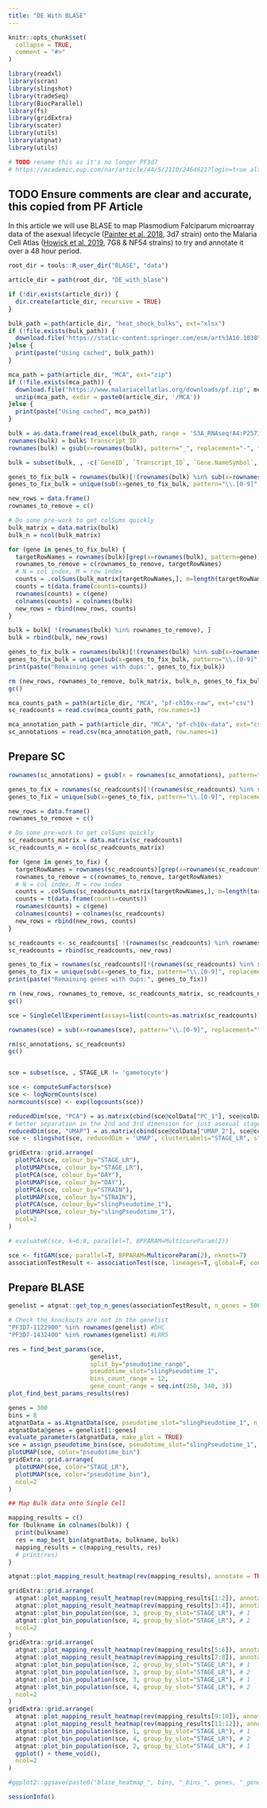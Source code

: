 ```yaml
---
title: "DE With BLASE"
---
```


```r
knitr::opts_chunk$set(
  collapse = TRUE,
  comment = "#>"
)
```

```r
library(readxl)
library(scran)
library(slingshot)
library(tradeSeq)
library(BiocParallel)
library(fs)
library(gridExtra)
library(scater)
library(utils)
library(atgnat)
library(utils)

# TODO rename this as it's no longer PF3d7
# https://academic.oup.com/nar/article/44/5/2110/2464621?login=true alternative bulk option
```
## TODO Ensure comments are clear and accurate, this copied from PF Article

In this article we will use BLASE to map Plasmodium Falciparum microarray data of the asexual lifecycle ([Painter et al. 2018](https://doi.org/10.1038/s41467-018-04966-3), 3d7 strain) onto the Malaria Cell Atlas ([Howick et al. 2019](https://doi.org/10.1126/science.aaw2619), 7G8 & NF54 strains)  to try and annotate it over a 48 hour period. 

```r
root_dir = tools::R_user_dir("BLASE", "data")

article_dir = path(root_dir, "DE_with_blase")

if (!dir.exists(article_dir)) {
  dir.create(article_dir, recursive = TRUE)
}

bulk_path = path(article_dir, "heat_shock_bulks", ext="xlsx")
if (!file.exists(bulk_path)) {
  download.file('https://static-content.springer.com/esm/art%3A10.1038%2Fs41467-021-24814-1/MediaObjects/41467_2021_24814_MOESM5_ESM.xlsx', bulk_path)
}else {
  print(paste("Using cached", bulk_path))
}

mca_path = path(article_dir, "MCA", ext="zip")
if (!file.exists(mca_path)) {
  download.file('https://www.malariacellatlas.org/downloads/pf.zip', mca_path)
  unzip(mca_path, exdir = paste0(article_dir, '/MCA'))
}else {
  print(paste("Using cached", mca_path))
}

bulk = as.data.frame(read_excel(bulk_path, range = 'S3A_RNAseq!A4:P2571'))
rownames(bulk) = bulk$`Transcript_ID`
rownames(bulk) = gsub(x=rownames(bulk), pattern="_", replacement="-", fixed=TRUE)

bulk = subset(bulk, , -c(`GeneID`, `Transcript_ID`, `Gene.NameSymbol`, `TranscriptProductDescription`))

genes_to_fix_bulk = rownames(bulk)[!(rownames(bulk) %in% sub(x=rownames(bulk), pattern="\\.[0-9]", replacement=""))]
genes_to_fix_bulk = unique(sub(x=genes_to_fix_bulk, pattern="\\.[0-9]", replacement=""))
```

```R
new_rows = data.frame()
rownames_to_remove = c()

# Do some pre-work to get colSums quickly
bulk_matrix = data.matrix(bulk)
bulk_n = ncol(bulk_matrix)

for (gene in genes_to_fix_bulk) {
  targetRowNames = rownames(bulk)[grep(x=rownames(bulk), pattern=gene)]
  rownames_to_remove = c(rownames_to_remove, targetRowNames)
  # N = col index, M = row index
  counts = .colSums(bulk_matrix[targetRowNames,], m=length(targetRowNames), n=bulk_n)
  counts = t(data.frame(counts=counts))
  rownames(counts) = c(gene)
  colnames(counts) = colnames(bulk)
  new_rows = rbind(new_rows, counts)
}

bulk = bulk[ !(rownames(bulk) %in% rownames_to_remove), ]
bulk = rbind(bulk, new_rows)

genes_to_fix_bulk = rownames(bulk)[!(rownames(bulk) %in% sub(x=rownames(bulk), pattern="\\.[0-9]", replacement=""))]
genes_to_fix_bulk = unique(sub(x=genes_to_fix_bulk, pattern="\\.[0-9]", replacement=""))
print(paste("Remaining genes with dups:", genes_to_fix_bulk))

rm (new_rows, rownames_to_remove, bulk_matrix, bulk_n, genes_to_fix_bulk)
gc()
```

```r

mca_counts_path = path(article_dir, "MCA", "pf-ch10x-raw", ext="csv")
sc_readcounts = read.csv(mca_counts_path, row.names=1)

mca_annotation_path = path(article_dir, "MCA", "pf-ch10x-data", ext="csv")
sc_annotations = read.csv(mca_annotation_path, row.names=1)
```

## Prepare SC
```r
rownames(sc_annotations) = gsub(x = rownames(sc_annotations), pattern="-", replacement=".", fixed=TRUE)

genes_to_fix = rownames(sc_readcounts)[!(rownames(sc_readcounts) %in% sub(x=rownames(sc_readcounts), pattern="\\.[0-9]", replacement=""))]
genes_to_fix = unique(sub(x=genes_to_fix, pattern="\\.[0-9]", replacement=""))
```

```R
new_rows = data.frame()
rownames_to_remove = c()

# Do some pre-work to get colSums quickly
sc_readcounts_matrix = data.matrix(sc_readcounts)
sc_readcounts_n = ncol(sc_readcounts_matrix)

for (gene in genes_to_fix) {
  targetRowNames = rownames(sc_readcounts)[grep(x=rownames(sc_readcounts), pattern=gene)]
  rownames_to_remove = c(rownames_to_remove, targetRowNames)
  # N = col index, M = row index
  counts = .colSums(sc_readcounts_matrix[targetRowNames,], m=length(targetRowNames), n=sc_readcounts_n)
  counts = t(data.frame(counts=counts))
  rownames(counts) = c(gene)
  colnames(counts) = colnames(sc_readcounts)
  new_rows = rbind(new_rows, counts)
}

sc_readcounts <- sc_readcounts[ !(rownames(sc_readcounts) %in% rownames_to_remove), ]
sc_readcounts = rbind(sc_readcounts, new_rows)

genes_to_fix = rownames(sc_readcounts)[!(rownames(sc_readcounts) %in% sub(x=rownames(sc_readcounts), pattern="\\.[0-9]", replacement=""))]
genes_to_fix = unique(sub(x=genes_to_fix, pattern="\\.[0-9]", replacement=""))
print(paste("Remaining genes with dups:", genes_to_fix))

rm (new_rows, rownames_to_remove, sc_readcounts_matrix, sc_readcounts_n, genes_to_fix)
gc()
```

```r
sce = SingleCellExperiment(assays=list(counts=as.matrix(sc_readcounts)), colData=sc_annotations)

rownames(sce) = sub(x=rownames(sce), pattern="\\.[0-9]", replacement="")

rm(sc_annotations, sc_readcounts)
gc()


sce = subset(sce, , STAGE_LR != 'gametocyte')

sce <- computeSumFactors(sce)
sce <- logNormCounts(sce)
normcounts(sce) <- exp(logcounts(sce))

reducedDim(sce, "PCA") = as.matrix(cbind(sce@colData["PC_1"], sce@colData["PC_2"],sce@colData["PC_3"]))
# better separation in the 2nd and 3rd dimension for just asexual stages
reducedDim(sce, "UMAP") = as.matrix(cbind(sce@colData["UMAP_2"], sce@colData["UMAP_3"]))
sce <- slingshot(sce, reducedDim = 'UMAP', clusterLabels="STAGE_LR", start.clus="ring")

gridExtra::grid.arrange(
  plotPCA(sce, colour_by="STAGE_LR"),
  plotUMAP(sce, colour_by="STAGE_LR"),
  plotPCA(sce, colour_by="DAY"),
  plotUMAP(sce, colour_by="DAY"),
  plotPCA(sce, colour_by="STRAIN"),
  plotUMAP(sce, colour_by="STRAIN"),
  plotPCA(sce, colour_by="slingPseudotime_1"),
  plotUMAP(sce, colour_by="slingPseudotime_1"),
  ncol=2
)
```

```r
# evaluateK(sce, k=6:8, parallel=T, BPPARAM=MulticoreParam(2))
```

```r
sce <- fitGAM(sce, parallel=T, BPPARAM=MulticoreParam(2), nknots=7)
associationTestResult <- associationTest(sce, lineages=T, global=F, contrastType="consecutive")
```

## Prepare BLASE
```r
genelist = atgnat::get_top_n_genes(associationTestResult, n_genes = 500, lineage = 1)

# Check the knockouts are not in the genelist
"PF3D7-1122900" %in% rownames(genelist) #DHC
"PF3D7-1432400" %in% rownames(genelist) #LRR5

res = find_best_params(sce,
                       genelist,
                       split_by="pseudotime_range",
                       pseudotime_slot="slingPseudotime_1",
                       bins_count_range = 12,
                       gene_count_range = seq.int(250, 340, 3))
plot_find_best_params_results(res)
```

```r
genes = 300
bins = 8
atgnatData = as.AtgnatData(sce, pseudotime_slot="slingPseudotime_1", n_bins=bins, split_by="pseudotime_range")
atgnatData@genes = genelist[1:genes]
evaluate_parameters(atgnatData, make_plot = TRUE)
sce = assign_pseudotime_bins(sce, pseudotime_slot="slingPseudotime_1", n_bins=bins, split_by="pseudotime_range")
plotUMAP(sce, color="pseudotime_bin")
gridExtra::grid.arrange(
  plotUMAP(sce, color="STAGE_LR"),
  plotUMAP(sce, color="pseudotime_bin"),
  ncol=2
)
```

```r
## Map Bulk data onto Single Cell

mapping_results = c()
for (bulkname in colnames(bulk)) {
  print(bulkname)
  res = map_best_bin(atgnatData, bulkname, bulk)
  mapping_results = c(mapping_results, res)
  # print(res)
}

atgnat::plot_mapping_result_heatmap(rev(mapping_results), annotate = TRUE)

gridExtra::grid.arrange(
  atgnat::plot_mapping_result_heatmap(rev(mapping_results[1:2]), annotate = TRUE), # 1
  atgnat::plot_mapping_result_heatmap(rev(mapping_results[3:4]), annotate = TRUE), # 2
  atgnat::plot_bin_population(sce, 3, group_by_slot="STAGE_LR"), # 1
  atgnat::plot_bin_population(sce, 4, group_by_slot="STAGE_LR"), # 2
  ncol=2
)
gridExtra::grid.arrange(
  atgnat::plot_mapping_result_heatmap(rev(mapping_results[5:6]), annotate = TRUE), # 1
  atgnat::plot_mapping_result_heatmap(rev(mapping_results[7:8]), annotate = TRUE), # 2
  atgnat::plot_bin_population(sce, 2, group_by_slot="STAGE_LR"), # 1
  atgnat::plot_bin_population(sce, 3, group_by_slot="STAGE_LR"), # 2
  atgnat::plot_bin_population(sce, 3, group_by_slot="STAGE_LR"), # 1
  atgnat::plot_bin_population(sce, 4, group_by_slot="STAGE_LR"), # 2
  ncol=2
)
gridExtra::grid.arrange(
  atgnat::plot_mapping_result_heatmap(rev(mapping_results[9:10]), annotate = TRUE), # 1
  atgnat::plot_mapping_result_heatmap(rev(mapping_results[11:12]), annotate = TRUE), # 2
  atgnat::plot_bin_population(sce, 1, group_by_slot="STAGE_LR"), # 1
  atgnat::plot_bin_population(sce, 4, group_by_slot="STAGE_LR"), # 2
  atgnat::plot_bin_population(sce, 2, group_by_slot="STAGE_LR"), # 1
  ggplot() + theme_void(),
  ncol=2
)

#ggplot2::ggsave(paste0("blase_heatmap_", bins, "_bins_", genes, "_genes.png"), path="/Users/andrewmccluskey/code/PhD")
```

```r
sessionInfo()
```
